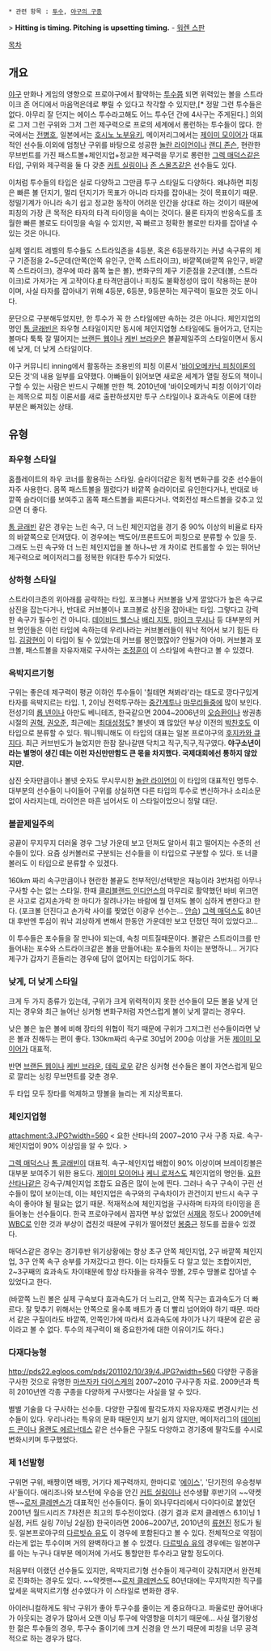  * 관련 항목 : [[투수]], [[야구의 구종]]

> '''Hitting is timing. Pitching is upsetting timing.''' - [[워렌 스판]]

[[목차]]
== 개요 ==
[[야구]] 만화나 게임의 영향으로 프로야구에서 활약하는 [[투수]]쯤 되면 위력있는 볼을 스트라이크 존 어디에서 마음먹은데로 뿌릴 수 있다고 착각할 수 있지만,[* 정말 그런 투수들은 없다. 아무리 잘 던지는 에이스 투수라고해도 어느 투수던 간에 4사구는 주게된다.] 의외로 그저 그런 구위와 그저 그런 제구력으로 프로의 세계에서 롱런하는 투수들이 많다. 한국에서는 [[전병호]], 일본에서는 [[호시노 노부유키]], 메이저리그에서는 [[제이미 모이어]]가 대표적인 선수들.이외에 엄청난 구위를 바탕으로 성공한 [[놀란 라이언]]이나 [[랜디 존슨]], 현란한 무브번트를 가진 패스트볼+체인지업+정교한 제구력을 무기로 롱런한 [[그렉 매덕스]]같은 타입, 구위와 제구력을 둘 다 갖춘 [[커트 실링]]이나 [[존 스몰츠]]같은 선수들도 있다. 

이처럼 투수들의 타입은 실로 다양하고 그만큼 투구 스타일도 다양하다. 왜냐하면 피칭은 빠른 볼 던지기, 멀리 던지기가 목표가 아니라 타자를 잡아내는 것이 목표이기 때문. 정밀기계가 아니라 속기 쉽고 정교한 동작이 어려운 인간을 상대로 하는 것이기 때문에 피칭의 가장 큰 목적은 타자의 타격 타이밍을 속이는 것이다. 물론 타자의 반응속도를 초월한 빠른 볼로도 타이밍을 속일 수 있지만, 꼭 빠르고 정확한 볼로만 타자를 잡아낼 수 있는 것은 아니다. 

실제 엘리트 레벨의 투수들도 스트라잌존을 4등분, 혹은 6등분하기는 커녕 속구류의 제구 기준점을 2~5군데{안쪽(안쪽 유인구, 안쪽 스트라이크), 바깥쪽(바깥쪽 유인구, 바깥쪽 스트라이크), 경우에 따라 몸쪽 높은 볼}, 변화구의 제구 기준점을 2군데(볼, 스트라이크)로 가져가는 게 고작이다.[http://pitching.kr/47 #] 타격만큼이나 피칭도 불확정성이 많이 작용하는 분야이며, 사실 타자를 잡아내기 위해 4등분, 6등분, 9등분하는 제구력이 필요한 것도 아니다. 

문단으로 구분해두었지만, 한 투수가 꼭 한 스타일에만 속하는 것은 아니다. 체인지업의 명인 [[톰 글래빈]]은 좌우형 스타일이지만 동시에 체인지업형 스타일에도 들어가고, 던지는 볼마다 툭툭 잘 떨어지는 [[브랜든 웹]]이나 [[케빈 브라운]]은 볼끝제일주의 스타일이면서 동시에 낮게, 더 낮게 스타일이다.

야구 커뮤니티 inning에서 활동하는 조용빈의 피칭 이론서 '[[바이오메카닉 피칭이론]]의 모든 것'의 내용 일부를 요약했다. 야빠들이 읽어보면 새로운 세계가 열릴 정도의 책이니 구할 수 있는 사람은 반드시 구해볼 만한 책. 2010년에 '바이오메카닉 피칭 이야기'이라는 제목으로 피칭 이론서를 새로 출판하셨지만 투구 스타일이나 효과속도 이론에 대한 부분은 빠져있는 상태.

== 유형 ==
=== 좌우형 스타일 ===
홈플레이트의 좌우 코너를 활용하는 스타일. 슬라이더같은 횡적 변화구를 갖춘 선수들이 자주 사용한다. 몸쪽 패스트볼을 찔렀다가 바깥쪽 슬라이더로 유인한다거나, 반대로 바깥쪽 슬라이더를 보여주고 몸쪽 패스트볼을 찌른다거나. 역회전성 패스트볼을 갖추고 있으면 더 좋다.

[[톰 글래빈]] 같은 경우는 느린 속구, 더 느린 체인지업을 경기 중 90% 이상의 비율로 타자의 바깥쪽으로 던져댔다. 이 경우에는 백도어/프론트도어 피칭으로 분류할 수 있을 듯. 그래도 느린 속구와 더 느린 체인지업을 볼 하나~반 개 차이로 컨트롤할 수 있는 뛰어난 제구력으로 메이저리그를 정복한 위대한 투수가 되었다.

=== 상하형 스타일 ===
스트라이크존의 위아래를 공략하는 타입. 포크볼나 커브볼을 낮게 깔았다가 높은 속구로 삼진을 잡는다거나, 반대로 커브볼이나 포크볼로 삼진을 잡아내는 타입. 그렇다고 강력한 속구가 필수인 건 아니다. [[데이비드 웰스]]나 [[배리 지토]], [[마이크 무시나]] 등 대부분의 커브 명인들은 이런 타입에 속하는데 우리나라는 커브볼러들이 워낙 적어서 보기 힘든 타입. [[김광현]]이 이 타입이 될 수 있었는데 커브를 봉인했잖아? 안될거야 아마.
커브볼과 포크볼, 패스트볼을 자유자재로 구사하는 [[조정훈]]이 이 스타일에 속한다고 볼 수 있겠다.

=== 윽박지르기형 ===
구위는 좋은데 제구력이 평균 이하인 투수들이 '칠테면 쳐봐라'라는 태도로 깡다구있게 타자를 윽박지르는 타입. 1, 2이닝 전력투구하는 [[중간계투]]나 [[마무리]]들중에 많이 보인다. 전성기의 [[롭 넨]]이나 아만도 베니테즈, 한국같으면 2004~2006년의 [[오승환]]이나 쌍권총 시절의 [[권혁]], [[권오준]], 최근에는 [[최대성]]정도? 볼넷이 꽤 많았던 부상 이전의 [[박찬호]]도 이 타입으로 분류할 수 있다. 뭐니뭐니해도 이 타입의 대표는 일본 프로야구의 [[후지카와 큐지]]다. 최근 커브빈도가 늘었지만 한참 잘나갈땐 닥치고 직구,직구,직구였다. '''야구소년이라는 별명이 생긴 데는 이런 자신만만함도 큰 몫을 차지했다. 국제대회에선 통하지 않았지만.'''

삼진 숫자만큼이나 볼넷 숫자도 무시무시한 [[놀란 라이언]]이 이 타입의 대표적인 명투수. 대부분의 선수들이 나이들어 구위를 상실하면 다른 타입의 투수로 변신하거나 소리소문없이 사라지는데, 라이언은 마흔 넘어서도 이 스타일이었으니 정말 대단.

=== 볼끝제일주의 ===
공끝이 무지무지 더러울 경우 그냥 가운데 보고 던져도 알아서 휘고 떨어지는 수준의 선수들이 있다. 요즘 싱커볼러로 구분되는 선수들을 이 타입으로 구분할 수 있다. 또 너클볼러도 이 타입으로 분류할 수 있겠다.

160km 짜리 속구만큼이나 현란한 볼끝도 천부적인/선택받은 재능이라 3번처럼 아무나 구사할 수는 없는 스타일. 한때 [[클리블랜드 인디언스]]의 마무리로 활약했던 바비 위크먼은 사고로 검지손가락 한 마디가 잘려나가는 바람에 뭘 던져도 볼이 심하게 변한다고 한다. (포크볼 던진다고 손가락 사이를 찢었던 이광우 선수는... [[안습]]) [[그렉 매덕스]]도 80년대 후반엔 투심이 워낙 괴상하게 변해서 한동안 가운데만 보고 던졌던 적이 있었다고...

이 투수들은 포수들을 잘 만나야 되는데, 속칭 미트질때문이다. 볼같은 스트라이크를 만들어내는 포수와 스트라이크같은 볼을 만들어내는 포수들의 차이는 분명하니... 거기다 제구가 갑자기 흔들리는 경우에 답이 없어지는 타입이기도 하다.

=== 낮게, 더 낮게 스타일 ===
크게 두 가지 종류가 있는데, 구위가 크게 위력적이지 못한 선수들이 모든 볼을 낮게 던지는 경우와 최근 늘어난 싱커형 변화구처럼 자연스럽게 볼이 낮게 깔리는 경우다.

낮은 볼은 높은 볼에 비해 장타의 위협이 적기 때문에 구위가 그저그런 선수들이라면 낮은 볼과 친해두는 편이 좋다. 130km짜리 속구로 30넘어 200승 이상을 거둔 [[제이미 모이어]]가 대표적.

반면 [[브랜든 웹]]이나 [[케빈 브라운]], [[데릭 로우]] 같은 싱커형 선수들은 볼이 자연스럽게 밑으로 깔리는 싱킹 무브먼트를 갖춘 경우.

두 타입 모두 장타를 억제하고 땅볼을 늘리는 게 지상목표다.

=== 체인지업형 ===
attachment:3.JPG?width=560
< 요한 산타나의 2007~2010 구사 구종 자료. 속구-체인지업이 90% 이상임을 알 수 있다. >

[[그렉 매덕스]]나 [[톰 글래빈]]이 대표적. 속구-체인지업 배합이 90% 이상이며 브레이킹볼은 대부분 보여주기 위한 용도다. [[제이미 모이어]]나 [[케니 로저스]]도 체인지업의 명인들. [[요한 산타나]]같은 강속구/체인지업 조합도 요즘은 많이 눈에 띈다. 그러나 속구 구속이 구린 선수들이 많이 보이는데, 이는 체인지업은 속구와의 구속차이가 관건이지 반드시 속구 구속이 좋아야 될 필요는 없기 때문. 적재적소에 체인지업을 구사하며 타자의 타이밍을 흔들어놓는 선수들이다. 한국 프로야구에서 꼽자면 부상 없었던 [[서재응]] 정도나 2009년에 [[WBC]]로 인한 것과 부상이 겹친것 때문에 구위가 떨어졌던 [[봉중근]] 정도를 꼽을수 있겠다.

매덕스같은 경우는 경기후반 위기상황에는 항상 초구 안쪽 체인지업, 2구 바깥쪽 체인지업, 3구 안쪽 속구 승부를 가져갔다고 한다. 이는 타자들도 다 알고 있는 조합이지만, 2~3구째의 효과속도 차이때문에 항상 타자들을 유격수 땅볼, 2루수 땅볼로 잡아낼 수 있었다고 한다.

(바깥쪽 느린 볼은 실제 구속보다 효과속도가 더 느리고, 안쪽 직구는 효과속도가 더 빠르다. 잘 맞추기 위해서는 안쪽으로 올수록 배트가 좀 더 빨리 넘어와야 하기 때문. 따라서 같은 구질이라도 바깥쪽, 안쪽인가에 따라서 효과속도에 차이가 나기 때문에 같은 공이라고 볼 수 없다. 투수의 제구력이 왜 중요한가에 대한 이유이기도 하다.)

=== 다재다능형 ===
http://pds22.egloos.com/pds/201102/10/39/4.JPG?width=560
다양한 구종을 구사한 것으로 유명한 [[마쓰자카 다이스케]]의 2007~2010 구사구종 자료. 2009년과 특히 2010년엔 각종 구종을 다양하게 구사했다는 사실을 알 수 있다.

별별 기술을 다 구사하는 선수들. 다양한 구질에 팔각도까지 자유자재로 변경시키는 선수들이 있다. 우리나라는 특유의 문화 때문인지 보기 쉽지 않지만, 메이저리그의 [[데이비드 콘]]이나 [[올랜도 에르난데스]] 같은 선수들은 구질도 다양하고 경기중에 팔각도를 수시로 변화시키며 투구했었다.

=== 제 1선발형 ===
구위면 구위, 배짱이면 배짱, 거기다 제구력까지, 한마디로 '[[에이스]]', '단기전의 우승청부사'들이다. 애리조나와 보스턴에 우승을 안긴 [[커트 실링]]이나 선수생활 후반기의 ~~약켓맨~~[[로저 클레멘스]]가 대표적인 선수들이다. 둘이 외나무다리에서 다이다이로 붙었던 2001년 월드시리즈 7차전은 최고의 투수전이었다. (경기 결과 로저 클레멘스 6.1이닝 1실점, 커트 실링 7이닝 2실점) 한국이라면 2006~2007년, 2010년의 [[류현진]] 정도가 될 듯. 일본프로야구의 [[다르빗슈 유]]도 이 경우에 포함된다고 볼 수 있다. 전체적으로 약점이라는게 없는 투수이며 거의 완벽하다고 볼 수 있겠다. [[다르빗슈 유]]의 경우에는 일본야구를 아는 누구나 대부분 메이저에 가서도 통할만한 투수라고 말할 정도이다.

처음부터 이랬던 선수들도 있지만, 윽박지르기형 선수들이 제구력이 갖춰지면서 완전체로 진화하는 경우도 있다. ~~약켓맨~~[[로저 클레멘스]]도 80년대에는 무지막지한 직구를 앞세운 윽박지르기형 선수였다가 이 스타일로 변화한 경우.

아이러니컬하게도 워낙 구위가 좋아 투구수를 줄이는 게 중요하다고. 파울로만 끊어내다가 아웃되는 경우가 많아서 오랜 이닝 투구에 악영향을 미치기 때문에... 사실 혈기왕성한 젊은 투수들의 경우, 투구수 줄이기에 크게 신경을 안 쓰기 때문에 피칭을 너무 공격적으로 하는 경우가 많다.
